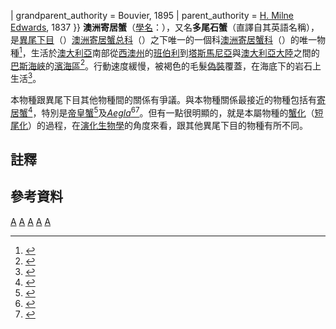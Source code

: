 {{Speciesbox
| taxon =  Lomis hirta
| binomial_authority = [[让-巴蒂斯特·拉马克|Lamarck]], 1818
| image = Lomis hirta Graham Milledge.jpeg
| superfamilia = '''澳洲寄居蟹总科 Lomisoidea'''
| superfamilia_authority = {{link-en|Bouvier|Eugène Louis Bouvier}}, 1895
| familia = '''澳洲寄居蟹科 Lomisidae''' {{#tag:ref|可能有其他文獻的科名用了「"Lomidae"」這個拼法，但這種寫法其實是錯的<ref>{{cite book|author=Patsy A. McLaughlin, Tomoyuki Komai, Rafael Lemaitre & Dwi Listyo Rahayu|year=2010|chapter=Part I – Lithodoidea, Lomisoidea and Paguroidea|editor=Martyn E. Y. Low and S. H. Tan|title=Annotated checklist of anomuran decapod crustaceans of the world (exclusive of the Kiwaoidea and families Chirostylidae and Galatheidae of the Galatheoidea)|journal=[[Zootaxa|Zootaxa]]|volume=Suppl. 23|pages=5–107|url=http://rmbr.nus.edu.sg/rbz/biblio/s23/s23rbz005-107.pdf|format=[[PDF|PDF]]|language=en|access-date=2014-09-21|archive-date=2013-03-19|archive-url=https://web.archive.org/web/20130319083145/http://rmbr.nus.edu.sg/rbz/biblio/s23/s23rbz005-107.pdf|dead-url=no}}</ref>。|group=Note}}
| grandparent_authority = Bouvier, 1895
| parent_authority = [[亨利·米爾·愛德華|H. Milne Edwards]], 1837
}}
'''澳洲寄居蟹'''（[[學名|學名]]：{{lang|la|''Lomis hirta''}}），又名'''多尾石蟹'''（直譯自其英語名稱{{lang|en|hairy stone crab}}），是[[異尾下目|異尾下目]]（{{lang|la|Anomura}}）[[澳洲寄居蟹总科|澳洲寄居蟹总科]]（{{lang|la|Lomisoidea}}）之下唯一的一個科[[澳洲寄居蟹科|澳洲寄居蟹科]]（{{lang|la|Lomisoidea}}）的唯一物種<ref>{{cite web|title=异尾下目|url=http://www.blueanimalbio.com/bugs/ruanjia/yiwei.htm|accessdate=2014-09-20|work=[[藍色動物學|藍色動物學]]|language=zh-hans|archive-date=2019-12-27|archive-url=https://web.archive.org/web/20191227235237/http://www.blueanimalbio.com/bugs/ruanjia/yiwei.htm|dead-url=no}}</ref>，生活於[[澳大利亞|澳大利亞]]南部從[[西澳州|西澳州]]的[[班伯利_(西澳)|班伯利]]到[[塔斯馬尼亞|塔斯馬尼亞]]與[[澳大利亞大陸|澳大利亞大陸]]之間的[[巴斯海峽|巴斯海峽]]的[[濱海區|濱海區]]<ref>{{cite web|title=Species bank: ''Lomis hirta''|url=http://www.deh.gov.au/cgi-bin/species-bank/sbank-treatment.pl?id=78172|accessdate=2006-08-15|author=Keith Davey|publisher={{link-en|澳大利亚环境与遗产部|Department of the Environment and Heritage (Australia)|Department of the Environment and Heritage}}|language=en}}</ref>。行動速度緩慢，被褐色的毛髮[[偽裝|偽裝]]覆蓋，在海底下的岩石上生活<ref>{{cite web|title=Hairy Stone Crab|url=http://www.museum.vic.gov.au/crust/mov1711t.html|year=1996|publisher=Museum Victoria|language=en|archiveurl=https://web.archive.org/web/20060411140558/http://www.museum.vic.gov.au/crust/mov1711t.html|archivedate=2006-04-11|deadurl=yes}}</ref>。

本物種跟異尾下目其他物種間的關係有爭議。與本物種關係最接近的物種包括有[[寄居蟹|寄居蟹]]<ref>{{Cite journal|title=A new hypothesis of decapod phylogeny|url=https://brill.com/view/journals/cr/76/8/article-p935_4.xml|last=Schram|first=Frederick|last2=Ahyong|first2=Shane|date=2003|journal=Crustaceana|issue=8|doi=10.1163/156854003771997846|volume=76|pages=935–975|issn=0011-216X|last3=Dixon|first3=Christopher|access-date=2021-10-07|archive-date=2021-10-07|archive-url=https://web.archive.org/web/20211007121237/https://brill.com/view/journals/cr/76/8/article-p935_4.xml|dead-url=no}}</ref>，特別是[[帝皇蟹|帝皇蟹]]<ref>{{Cite journal|title=Phylogenetic Relationships of the Genus Aegla (Decapoda: Anomura: Aeglidae), with Comments on Anomuran Phylogeny|url=http://booksandjournals.brillonline.com/content/journals/10.1163/193724086x00406|last=Martin|first=Joel W.|last2=Abele|first2=Lawrence G.|date=1986-08|journal=Journal of Crustacean Biology|issue=3|doi=10.2307/1548195|volume=6|pages=576|jstor=1548195|access-date=2021-10-07|archive-date=2018-06-01|archive-url=https://web.archive.org/web/20180601225140/http://booksandjournals.brillonline.com/content/journals/10.1163/193724086x00406|dead-url=no}}</ref>及''[[Aegla|Aegla]]''<ref>{{Cite journal|title=Mitochondrial gene rearrangements confirm the parallel evolution of the crab-like form|url=https://royalsocietypublishing.org/doi/10.1098/rspb.2001.1886|last=Morrison|first=C. L.|last2=Harvey|first2=A. W.|date=2002-02-22|journal=Proceedings of the Royal Society of London. Series B: Biological Sciences|issue=1489|doi=10.1098/rspb.2001.1886|volume=269|pages=345–350|language=en|issn=0962-8452|pmc=PMC1690904|pmid=11886621|last3=Lavery|first3=S.|last4=Tieu|first4=K.|last5=Huang|first5=Y.|last6=Cunningham|first6=C. W.|access-date=2021-10-07|archive-date=2021-10-08|archive-url=https://web.archive.org/web/20211008051801/https://royalsocietypublishing.org/doi/10.1098/rspb.2001.1886|dead-url=no}}</ref><ref>{{Cite journal|title=Model-based multi-locus estimation of decapod phylogeny and divergence times|url=https://linkinghub.elsevier.com/retrieve/pii/S1055790305002186|last=Porter|first=Megan L.|last2=Pérez-Losada|first2=Marcos|date=2005-11|journal=Molecular Phylogenetics and Evolution|issue=2|doi=10.1016/j.ympev.2005.06.021|volume=37|pages=355–369|language=en|last3=Crandall|first3=Keith A.|access-date=2021-10-07|archive-date=2019-06-22|archive-url=https://web.archive.org/web/20190622154615/https://linkinghub.elsevier.com/retrieve/pii/S1055790305002186|dead-url=no}}</ref>。但有一點很明顯的，就是本屬物種的[[蟹化|蟹化]]（[[短尾化|短尾化]]）的過程，在[[演化生物學|演化生物學]]的角度來看，跟其他異尾下目的物種有所不同。

==註釋==
{{reflist|group=Note}}

==參考資料==
{{reflist}}
{{十足目}}
{{Taxonbar}}
[[Category:異尾下目|A]]
[[Category:澳大利亞甲殼動物|A]]
[[Category:印度太平洋域動物|A]]
[[Category:單模屬甲殼動物|A]]
[[Category:單屬科甲殼動物|A]]
